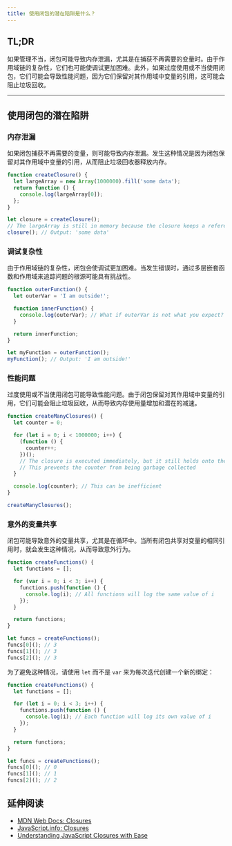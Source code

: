 ```yaml
---
title: 使用闭包的潜在陷阱是什么？
---
```


## TL;DR

如果管理不当，闭包可能导致内存泄漏，尤其是在捕获不再需要的变量时。由于作用域链的复杂性，它们也可能使调试更加困难。此外，如果过度使用或不当使用闭包，它们可能会导致性能问题，因为它们保留对其作用域中变量的引用，这可能会阻止垃圾回收。

***

## 使用闭包的潜在陷阱

### 内存泄漏

如果闭包捕获不再需要的变量，则可能导致内存泄漏。发生这种情况是因为闭包保留对其作用域中变量的引用，从而阻止垃圾回收器释放内存。

```js live
function createClosure() {
  let largeArray = new Array(1000000).fill('some data');
  return function () {
    console.log(largeArray[0]);
  };
}

let closure = createClosure();
// The largeArray is still in memory because the closure keeps a reference to it
closure(); // Output: 'some data'
```

### 调试复杂性

由于作用域链的复杂性，闭包会使调试更加困难。当发生错误时，通过多层嵌套函数和作用域来追踪问题的根源可能具有挑战性。

```js live
function outerFunction() {
  let outerVar = 'I am outside!';

  function innerFunction() {
    console.log(outerVar); // What if outerVar is not what you expect?
  }

  return innerFunction;
}

let myFunction = outerFunction();
myFunction(); // Output: 'I am outside!'
```

### 性能问题

过度使用或不当使用闭包可能导致性能问题。由于闭包保留对其作用域中变量的引用，它们可能会阻止垃圾回收，从而导致内存使用量增加和潜在的减速。

```js live
function createManyClosures() {
  let counter = 0;

  for (let i = 0; i < 1000000; i++) {
    (function () {
      counter++;
    })();
    // The closure is executed immediately, but it still holds onto the reference to the `counter` variable
    // This prevents the counter from being garbage collected
  }

  console.log(counter); // This can be inefficient
}

createManyClosures();
```

### 意外的变量共享

闭包可能导致意外的变量共享，尤其是在循环中。当所有闭包共享对变量的相同引用时，就会发生这种情况，从而导致意外行为。

```js live
function createFunctions() {
  let functions = [];

  for (var i = 0; i < 3; i++) {
    functions.push(function () {
      console.log(i); // All functions will log the same value of i
    });
  }

  return functions;
}

let funcs = createFunctions();
funcs[0](); // 3
funcs[1](); // 3
funcs[2](); // 3
```

为了避免这种情况，请使用 `let` 而不是 `var` 来为每次迭代创建一个新的绑定：

```js live
function createFunctions() {
  let functions = [];

  for (let i = 0; i < 3; i++) {
    functions.push(function () {
      console.log(i); // Each function will log its own value of i
    });
  }

  return functions;
}

let funcs = createFunctions();
funcs[0](); // 0
funcs[1](); // 1
funcs[2](); // 2
```

## 延伸阅读

* [MDN Web Docs: Closures](https://developer.mozilla.org/en-US/docs/Web/JavaScript/Closures)
* [JavaScript.info: Closures](https://javascript.info/closure)
* [Understanding JavaScript Closures with Ease](https://medium.com/dailyjs/i-never-understood-javascript-closures-9663703368e8)
